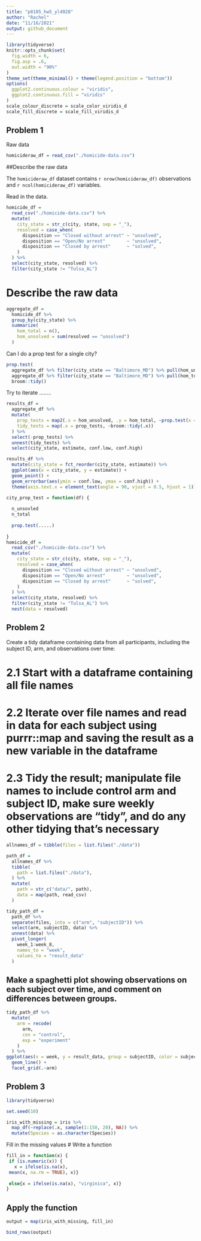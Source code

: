 ```yaml
---
title: "p8105_hw5_yl4928"
author: "Rachel"
date: "11/16/2021"
output: github_document
---
```


```r
library(tidyverse)
knitr::opts_chunk$set(
  fig.width = 6,
  fig.asp = .6,
  out.width = "90%"
)
theme_set(theme_minimal() + theme(legend.position = "bottom"))
options(
  ggplot2.continuous.colour = "viridis",
  ggplot2.continuous.fill = "viridis"
)
scale_colour_discrete = scale_color_viridis_d
scale_fill_discrete = scale_fill_viridis_d
```


## Problem 1 

Raw data 

```r
homicideraw_df = read_csv("./homicide-data.csv")
```
##Describe the raw data

The `homicideraw_df` dataset contains `r nrow(homicideraw_df)` observations and `r ncol(homicideraw_df)` variables. 


Read in the data.

```r
homicide_df = 
  read_csv("./homicide-data.csv") %>% 
  mutate(
    city_state = str_c(city, state, sep = "_"),
    resolved = case_when(
      disposition == "Closed without arrest" ~ "unsolved",
      disposition == "Open/No arrest"        ~ "unsolved",
      disposition == "Closed by arrest"      ~ "solved",
    )
  ) %>% 
  select(city_state, resolved) %>% 
  filter(city_state != "Tulsa_AL")
```
# Describe the raw data 




```r
aggregate_df = 
  homicide_df %>% 
  group_by(city_state) %>% 
  summarize(
    hom_total = n(),
    hom_unsolved = sum(resolved == "unsolved")
  )
```

Can I do a prop test for a single city?

```r
prop.test(
  aggregate_df %>% filter(city_state == "Baltimore_MD") %>% pull(hom_unsolved), 
  aggregate_df %>% filter(city_state == "Baltimore_MD") %>% pull(hom_total)) %>% 
  broom::tidy()
```

Try to iterate ........

```r
results_df = 
  aggregate_df %>% 
  mutate(
    prop_tests = map2(.x = hom_unsolved, .y = hom_total, ~prop.test(x = .x, n = .y)),
    tidy_tests = map(.x = prop_tests, ~broom::tidy(.x))
  ) %>% 
  select(-prop_tests) %>% 
  unnest(tidy_tests) %>% 
  select(city_state, estimate, conf.low, conf.high)
```



```r
results_df %>% 
  mutate(city_state = fct_reorder(city_state, estimate)) %>% 
  ggplot(aes(x = city_state, y = estimate)) +
  geom_point() + 
  geom_errorbar(aes(ymin = conf.low, ymax = conf.high)) + 
  theme(axis.text.x = element_text(angle = 90, vjust = 0.5, hjust = 1))
```



```r
city_prop_test = function(df) {
  
  n_unsovled
  n_total
  
  prop.test(.....)
  
}
homicide_df = 
  read_csv("./homicide-data.csv") %>% 
  mutate(
    city_state = str_c(city, state, sep = "_"),
    resolved = case_when(
      disposition == "Closed without arrest" ~ "unsolved",
      disposition == "Open/No arrest"        ~ "unsolved",
      disposition == "Closed by arrest"      ~ "solved",
    )
  ) %>% 
  select(city_state, resolved) %>% 
  filter(city_state != "Tulsa_AL") %>% 
  nest(data = resolved)
```

## Problem 2

Create a tidy dataframe containing data from all participants, including the subject ID, arm, and observations over time:

# 2.1 Start with a dataframe containing all file names
# 2.2 Iterate over file names and read in data for each subject using purrr::map and saving the result as a new variable in the dataframe
# 2.3 Tidy the result; manipulate file names to include control arm and subject ID, make sure weekly observations are “tidy”, and do any other tidying that’s necessary


```r
allnames_df = tibble(files = list.files("./data"))
```

```r
path_df = 
  allnames_df %>% 
  tibble(
    path = list.files("./data"),
  ) %>% 
  mutate(
    path = str_c("data/", path),
    data = map(path, read_csv)
  )
```

```r
tidy_path_df = 
  path_df %>%
  separate(files, into = c("arm", "subjectID")) %>% 
  select(arm, subjectID, data) %>% 
  unnest(data) %>% 
  pivot_longer(
    week_1:week_8,
    names_to = "week",
    values_to = "result_data"
  )
```

## Make a spaghetti plot showing observations on each subject over time, and comment on differences between groups.

```r
tidy_path_df %>% 
  mutate(
    arm = recode(
      arm, 
      con = "control",
      exp = "experiment"
    )
  ) %>% 
ggplot(aes(x = week, y = result_data, group = subjectID, color = subjectID)) + 
  geom_line() + 
  facet_grid(.~arm) 

```

## Problem 3 

```r
library(tidyverse)

set.seed(10)

iris_with_missing = iris %>% 
  map_df(~replace(.x, sample(1:150, 20), NA)) %>%
  mutate(Species = as.character(Species))
```
Fill in the missing values 
# Write a function 
```r
fill_in = function(x) {
 if (is.numeric(x)) {
   x = ifelse(is.na(x),
 mean(x, na.rm = TRUE), x)}
  
 else{x = ifelse(is.na(x), "virginica", x)}
}

```

## Apply the function 
```r
output = map(iris_with_missing, fill_in)

bind_rows(output)
  
```


